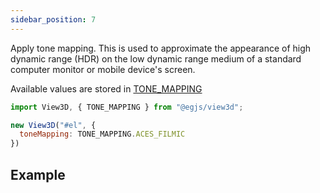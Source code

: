 ```yaml
---
sidebar_position: 7
---
```



<OptionDescriptor type="number" defaultVal="TONE_MAPPING.LINEAR" />

Apply tone mapping.
This is used to approximate the appearance of high dynamic range (HDR) on the low dynamic range medium of a standard computer monitor or mobile device's screen.

Available values are stored in [TONE_MAPPING](/docs/api/TONE_MAPPING)

```js
import View3D, { TONE_MAPPING } from "@egjs/view3d";

new View3D("#el", {
  toneMapping: TONE_MAPPING.ACES_FILMIC
})
```

## Example
<ToneMapping />
